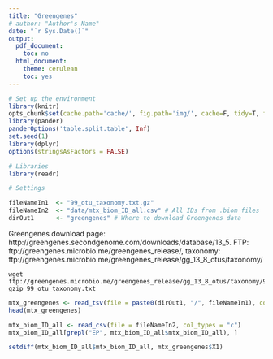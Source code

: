 ```yaml
---
title: "Greengenes"
# author: "Author's Name"
date: "`r Sys.Date()`"
output:
  pdf_document:
    toc: no
  html_document:
    theme: cerulean
    toc: yes
---
```


```r
# Set up the environment
library(knitr)
opts_chunk$set(cache.path='cache/', fig.path='img/', cache=F, tidy=T, fig.keep='high', echo=F, dpi=100, warnings=F, message=F, comment=NA, warning=F, results='as.is', fig.width = 10, fig.height = 6) #out.width=700, 
library(pander)
panderOptions('table.split.table', Inf)
set.seed(1)
library(dplyr)
options(stringsAsFactors = FALSE)
```

```r
# Libraries
library(readr)
```


```r
# Settings

fileNameIn1  <- "99_otu_taxonomy.txt.gz"
fileNameIn2  <- "data/mtx_biom_ID_all.csv" # All IDs from .biom files
dirOut1      <- "greengenes" # Where to download Greengenes data
```

Greengenes download page: http://greengenes.secondgenome.com/downloads/database/13_5. FTP: ftp://greengenes.microbio.me/greengenes_release/, taxonomy: ftp://greengenes.microbio.me/greengenes_release/gg_13_8_otus/taxonomy/

```
wget ftp://greengenes.microbio.me/greengenes_release/gg_13_8_otus/taxonomy/99_otu_taxonomy.txt
gzip 99_otu_taxonomy.txt
```


```r

mtx_greengenes <- read_tsv(file = paste0(dirOut1, "/", fileNameIn1), col_names = FALSE)
head(mtx_greengenes)

mtx_biom_ID_all <- read_csv(file = fileNameIn2, col_types = "c")
mtx_biom_ID_all[grepl("EP", mtx_biom_ID_all$mtx_biom_ID_all), ]

setdiff(mtx_biom_ID_all$mtx_biom_ID_all, mtx_greengenes$X1)
```

